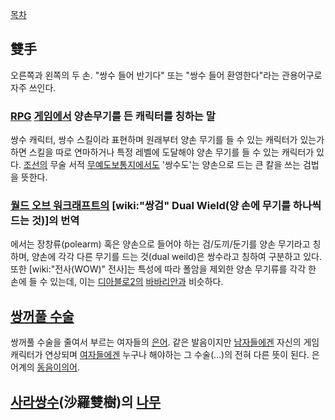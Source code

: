 [[목차]]
== 雙手 ==
오른쪽과 왼쪽의 두 손. "쌍수 들어 반기다" 또는 "쌍수 들어 환영한다"라는 관용어구로 자주 쓰인다.

=== [[RPG]] [[게임]]에서 양손무기를 든 캐릭터를 칭하는 말 ===
쌍수 캐릭터, 쌍수 스킬이라 표현하며 원래부터 양손 무기를 들 수 있는 캐릭터가 있는가 하면 스킬을 따로 연마하거나 특정 레벨에 도달해야 양손 무기를 들 수 있는 캐릭터가 있다. [[조선]]의 무술 서적 [[무예도보통지]]에서도 '쌍수도'는 양손으로 드는 큰 칼을 쓰는 검법을 뜻한다.

=== [[월드 오브 워크래프트]]의 [wiki:"쌍검" Dual Wield(양 손에 무기를 하나씩 드는 것)]의 번역 ===

에서는 장창류(polearm) 혹은 양손으로 들어야 하는 검/도끼/둔기를 양손 무기라고 칭하며, 양손에 각각 다른 무기를 드는 것(dual weild)은 쌍수라고 칭하여 구분하고 있다. 또한 [wiki:"전사(WOW)" 전사]는 특성에 따라 폴암을 제외한 양손 무기류를 각각 한 손에 들 수 있는데, 이는 [[디아블로2]]의 [[바바리안]]과 비슷하다.

== [[쌍꺼풀 수술]] ==
쌍꺼풀 수술을 줄여서 부르는 여자들의 [[은어]]. 같은 발음이지만 [[남자]]들에겐 자신의 게임 캐릭터가 연상되며 [[여자]]들에겐 누구나 해야하는 그 수술(…)의 전혀 다른 뜻이 된다. 은어계의 [[동음이의어]].

== [[사라쌍수]](沙羅雙樹)의 [[나무]] ==
